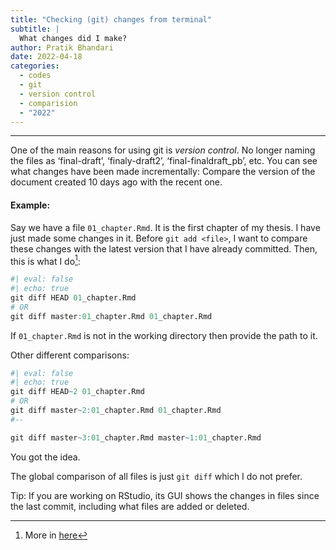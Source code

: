 ```yaml
---
title: "Checking (git) changes from terminal"
subtitle: |
  What changes did I make?
author: Pratik Bhandari
date: 2022-04-18
categories:
  - codes
  - git
  - version control
  - comparision
  - "2022"
---
```


<!-- Oh, so some links brought you here. Cool.\ -->

***

One of the main reasons for using git is *version control*.
No longer naming the files as 'final-draft', 'finaly-draft2', 'final-finaldraft_pb', etc.
You can see what changes have been made incrementally:
Compare the version of the document created 10 days ago with the recent one.

#### Example:

Say we have a file `01_chapter.Rmd`.
It is the first chapter of my thesis.
I have just made some changes in it.
Before `git add <file>`, I want to compare these changes with the latest version that I have already committed.
Then, this is what I do^[
More in [here](https://stackoverflow.com/questions/5586383/how-to-diff-one-file-to-an-arbitrary-version-in-git)]:

```r
#| eval: false
#| echo: true
git diff HEAD 01_chapter.Rmd
# OR
git diff master:01_chapter.Rmd 01_chapter.Rmd
```

If `01_chapter.Rmd` is not in the working directory then provide the path to it.

Other different comparisons:

```r
#| eval: false
#| echo: true
git diff HEAD~2 01_chapter.Rmd
# OR
git diff master~2:01_chapter.Rmd 01_chapter.Rmd
#--

git diff master~3:01_chapter.Rmd master~1:01_chapter.Rmd
```

You got the idea.

The global comparison of all files is just `git diff` which I do not prefer.\

Tip: If you are working on RStudio, its GUI shows the changes in files since the last commit, including what files are added or deleted.

